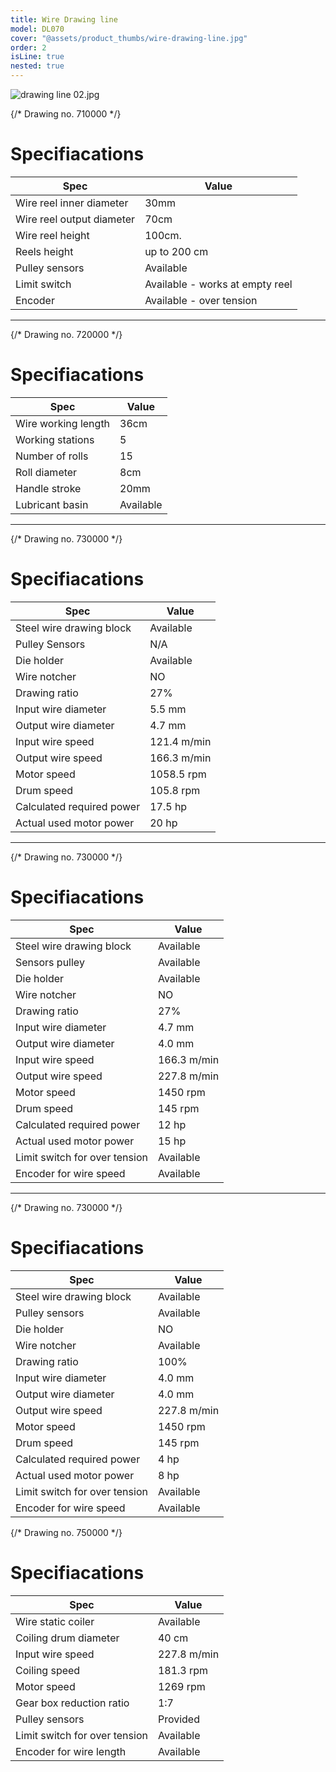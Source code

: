 ```yaml
---
title: Wire Drawing line
model: DL070
cover: "@assets/product_thumbs/wire-drawing-line.jpg"
order: 2
isLine: true
nested: true
---
```



<ProductTabs />

![drawing line 02.jpg](@assets/article_images/wire-drawing-line/drawing-line-02.png)

{/* Drawing no. 710000 */}

<ProductHead title="Wire holding Stand" model="WS071" />

# Specifiacations

| Spec                      | Value                           |
| ------------------------- | ------------------------------- |
| Wire reel inner diameter  | 30mm                            |
| Wire reel output diameter | 70cm                            |
| Wire reel height          | 100cm.                          |
| Reels height              | up to 200 cm                    |
| Pulley sensors            | Available                       |
| Limit switch              | Available - works at empty reel |
| Encoder                   | Available - over tension        |

---

{/* Drawing no. 720000 */}

<ProductHead title="Wire straightning machine" model="WD072" />

# Specifiacations

| Spec                | Value     |
| ------------------- | --------- |
| Wire working length | 36cm      |
| Working stations    | 5         |
| Number of rolls     | 15        |
| Roll diameter       | 8cm       |
| Handle stroke       | 20mm      |
| Lubricant basin     | Available |

---

{/* Drawing no. 730000 */}

<ProductHead title="Wire drawing machine" model="WD147" />

# Specifiacations

| Spec                      | Value       |
| ------------------------- | ----------- |
| Steel wire drawing block  | Available   |
| Pulley Sensors            | N/A         |
| Die holder                | Available   |
| Wire notcher              | NO          |
| Drawing ratio             | 27%         |
| Input wire diameter       | 5.5 mm      |
| Output wire diameter      | 4.7 mm      |
| Input wire speed          | 121.4 m/min |
| Output wire speed         | 166.3 m/min |
| Motor speed               | 1058.5 rpm  |
| Drum speed                | 105.8 rpm   |
| Calculated required power | 17.5 hp     |
| Actual used motor power   | 20 hp       |

---

{/* Drawing no. 730000 */}

<ProductHead title="Wire drawing machine" model="WD147" />

# Specifiacations

| Spec                          | Value       |
| ----------------------------- | ----------- |
| Steel wire drawing block      | Available   |
| Sensors pulley                | Available   |
| Die holder                    | Available   |
| Wire notcher                  | NO          |
| Drawing ratio                 | 27%         |
| Input wire diameter           | 4.7 mm      |
| Output wire diameter          | 4.0 mm      |
| Input wire speed              | 166.3 m/min |
| Output wire speed             | 227.8 m/min |
| Motor speed                   | 1450 rpm    |
| Drum speed                    | 145 rpm     |
| Calculated required power     | 12 hp       |
| Actual used motor power       | 15 hp       |
| Limit switch for over tension | Available   |
| Encoder for wire speed        | Available   |

---

{/* Drawing no. 730000 */}

<ProductHead title="Wire drawing machine" model="WD147" />

# Specifiacations

| Spec                          | Value       |
| ----------------------------- | ----------- |
| Steel wire drawing block      | Available   |
| Pulley sensors                | Available   |
| Die holder                    | NO          |
| Wire notcher                  | Available   |
| Drawing ratio                 | 100%        |
| Input wire diameter           | 4.0 mm      |
| Output wire diameter          | 4.0 mm      |
| Output wire speed             | 227.8 m/min |
| Motor speed                   | 1450 rpm    |
| Drum speed                    | 145 rpm     |
| Calculated required power     | 4 hp        |
| Actual used motor power       | 8 hp        |
| Limit switch for over tension | Available   |
| Encoder for wire speed        | Available   |

{/* Drawing no. 750000 */}

<ProductHead title="Static coiler" model="SC075" />

# Specifiacations

| Spec                          | Value       |
| ----------------------------- | ----------- |
| Wire static coiler            | Available   |
| Coiling drum diameter         | 40 cm       |
| Input wire speed              | 227.8 m/min |
| Coiling speed                 | 181.3 rpm   |
| Motor speed                   | 1269 rpm    |
| Gear box reduction ratio      | 1:7         |
| Pulley sensors                | Provided    |
| Limit switch for over tension | Available   |
| Encoder for wire length       | Available   |
